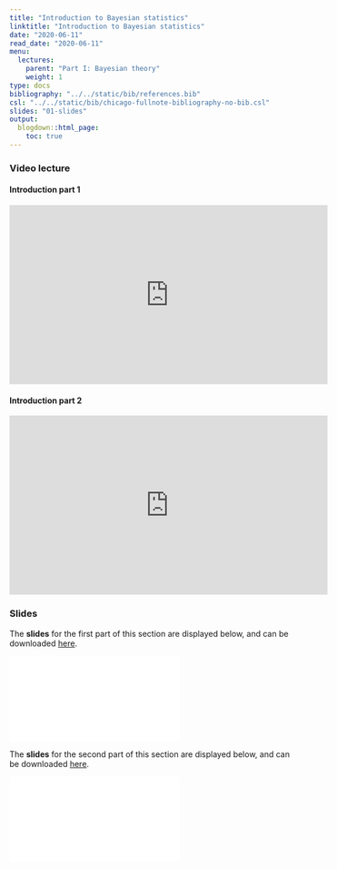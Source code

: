 ```yaml
---
title: "Introduction to Bayesian statistics"
linktitle: "Introduction to Bayesian statistics"
date: "2020-06-11"
read_date: "2020-06-11"
menu:
  lectures:
    parent: "Part I: Bayesian theory"
    weight: 1
type: docs
bibliography: "../../static/bib/references.bib"
csl: "../../static/bib/chicago-fullnote-bibliography-no-bib.csl"
slides: "01-slides"
output:
  blogdown::html_page:
    toc: true
---
```

### Video lecture


#### Introduction part 1
<iframe width="560" height="315" src="https://www.youtube.com/embed/rn4EPzQmj44" frameborder="0" allow="accelerometer; autoplay; encrypted-media; gyroscope; picture-in-picture" allowfullscreen></iframe>

#### Introduction part 2
<iframe width="560" height="315" src="https://www.youtube.com/embed/LRyY37-mB2g" frameborder="0" allow="accelerometer; autoplay; encrypted-media; gyroscope; picture-in-picture" allowfullscreen></iframe>


### Slides
The **slides** for the first part of this section are displayed below, and can be downloaded [here](/slides/slidesIntro1.pdf).

<html>
<body>
  <object data="/slides/slidesIntro1.pdf##view=fit" type="application/pdf" width="420" height="237">
        <embed src="/slides/slidesIntro1.pdf##view=fit" type="application/pdf"/>
  </object>
</body>
</html>

The **slides** for the second part of this section are displayed below, and can be downloaded [here](/slides/slidesIntro2.pdf).

<html>
<body>
  <object data="/slides/slidesIntro2.pdf##view=fit" type="application/pdf" width="420" height="237">
        <embed src="/slides/slidesIntro2.pdf##view=fit" type="application/pdf"/>
  </object>
</body>
</html>
